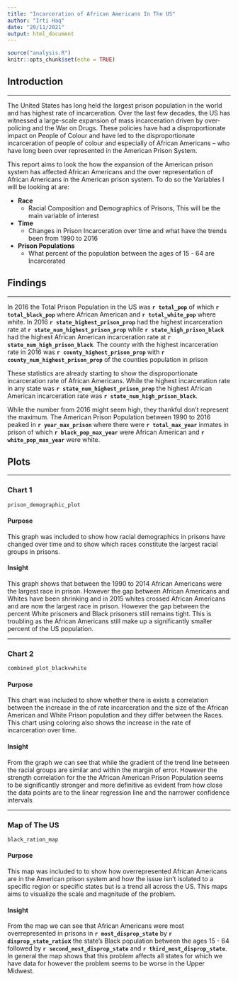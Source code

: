 ```yaml
---
title: "Incarceration of African Americans In The US"
author: "Irti Haq"
date: "20/11/2021"
output: html_document
---
```


```r
source("analysis.R")
knitr::opts_chunk$set(echo = TRUE)
```


## Introduction
***
The United States has long held the largest prison population in the world and has highest rate of incarceration. Over the last few decades, the US has witnessed a large-scale expansion of mass incarceration driven by over-policing and the War on Drugs. These policies have had a disproportionate impact on People of Colour and have led to the disproportionate incarceration of people of colour and especially of African Americans – who have long been over represented in the American Prison System.

This report aims to look the how the expansion of the American prison system has affected African Americans and the over representation of African Americans in the American prison system. To do so the Variables I will be looking at are:

* **Race**
  + Racial Composition and Demographics of Prisons, This will be the main variable of interest

* **Time**
  + Changes in Prison Incarceration over time and what have the trends been from 1990 to 2016

* **Prison Populations**
  + What percent of the population between the ages of 15 - 64 are Incarcerated

## Findings
***
In 2016 the Total Prison Population in the US was **`r total_pop`** of which **`r total_black_pop`** where African American and **`r total_white_pop`** where white. In 2016 **`r state_highest_prison_prop`** had the highest incarceration rate at **`r state_num_highest_prison_prop`** while **`r state_high_prison_black`** had the highest African American incarceration rate at **`r state_num_high_prison_black`**. The county with the highest incarceration rate in 2016 was **`r county_highest_prison_prop`** with **`r county_num_highest_prison_prop `** of the counties population in prison

These statistics are already starting to show the disproportionate incarceration rate of African Americans. While the highest incarceration rate in any state was **`r state_num_highest_prison_prop`** the highest African American incarceration rate was  **`r state_num_high_prison_black`**.

While the number from 2016 might seem high, they thankful don't represent the maximum. The American Prison Population between 1990 to 2016 peaked in **`r year_max_prison`** where there were **`r total_max_year`** inmates in prison of which **`r black_pop_max_year`** were African American and **`r white_pop_max_year`** were white.

## Plots
***
### Chart 1

```r
prison_demographic_plot

```
#### **Purpose**
This graph was included to show how racial demographics in prisons have changed over time and to show which races constitute the largest racial groups in prisons.

#### **Insight**
This graph shows that between the 1990 to 2014 African Americans were the largest race in prison. However the gap between African Americans and Whites have been shrinking and in 2015 whites crossed African Americans and are now the largest race in prison. However the gap between the percent White prisoners and Black prisoners still remains tight. This is troubling as the African Americans still make up a significantly smaller percent of the US population.   

***
### Chart 2

```r
combined_plot_blackvwhite

```
#### **Purpose**
This chart was included to show whether there is exists a correlation between the increase in the of rate incarceration and the size of the African American and White Prison population and they differ between the Races. This chart using coloring also shows the increase in the rate of incarceration over time. 

#### **Insight**
From the graph we can see that while the gradient of the trend line between the racial groups are similar and within the margin of error. However the strength correlation for the the African American Prison Population seems to be significantly stronger and more definitive as evident from how close the data points are to the linear regression line and the narrower confidence intervals

***
### Map of The US

```r
black_ration_map

```
#### **Purpose**
This map was included to to show how overrepresented African Americans are in the American prison system and how the issue isn't isolated to a specific region or specific states but is a trend all across the US. This maps aims to visualize the scale and magnitude of the problem. 

#### **Insight**
From the map we can see that African Americans were most overrepresented in prisons in **`r most_disprop_state`** by **`r disprop_state_ratio`x** the state's Black population between the ages 15 - 64 followed by **`r second_most_disprop_state`** and **`r third_most_disprop_state`**. In general the map shows that this problem affects all states for which we have data for however the problem seems to be worse in the Upper Midwest.




